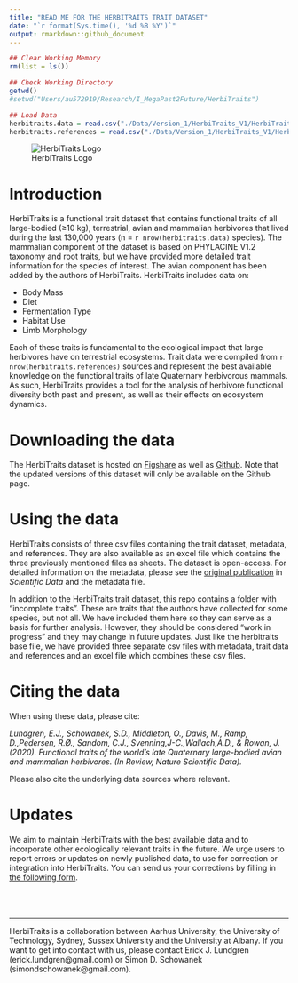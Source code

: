 ```yaml
---
title: "READ ME FOR THE HERBITRAITS TRAIT DATASET"
date: "`r format(Sys.time(), '%d %B %Y')`"
output: rmarkdown::github_document
---
```


```r
## Clear Working Memory
rm(list = ls())

## Check Working Directory
getwd()
#setwd("Users/au572919/Research/I_MegaPast2Future/HerbiTraits")

## Load Data
herbitraits.data = read.csv("./Data/Version_1/HerbiTraits_V1/HerbiTraits_Data_v1.csv")
herbitraits.references = read.csv("./Data/Version_1/HerbiTraits_V1/HerbiTraits_References_v1.csv")

```

![HerbiTraits Logo](./HerbiTraits_Logo.png)

# Introduction
HerbiTraits is a functional trait dataset that contains functional traits of all large-bodied (≥10 kg), terrestrial, avian and mammalian herbivores that lived during the last 130,000 years (n = `r nrow(herbitraits.data)` species). The mammalian component of the dataset is based on PHYLACINE V1.2 taxonomy and root traits, but we have provided more detailed trait information for the species of interest. The avian component has been added by the authors of HerbiTraits. HerbiTraits includes data on: 

* Body Mass
* Diet
* Fermentation Type
* Habitat Use
* Limb Morphology

Each of these traits is fundamental to the ecological impact that large herbivores have on terrestrial ecosystems. Trait data were compiled from `r nrow(herbitraits.references)` sources and represent the best available knowledge on the functional traits of late Quaternary herbivorous mammals. As such, HerbiTraits provides a tool for the analysis of herbivore functional diversity both past and present, as well as their effects on ecosystem dynamics.
<br>

# Downloading the data

The HerbiTraits dataset is hosted on [Figshare](https://doi.org/10.6084/m9.figshare.c.5001971.v1) as well as [Github](https://github.com/MegaPast2Future/HerbiTraits).
Note that the updated versions of this dataset will only be available on the Github page.
<br>

# Using the data

HerbiTraits consists of three csv files containing the trait dataset, metadata, and references.
They are also available as an excel file which contains the three previously mentioned files as sheets.
The dataset is open-access.
For detailed information on the metadata, please see the [original publication](https://rdcu.be/cdT5V) in *Scientific Data* and the metadata file.
<br>

In addition to the HerbiTraits trait dataset, this repo contains a folder with "incomplete traits". These are traits that the authors have collected for some species, but not all. We have included them here so they can serve as a basis for further analysis. However, they should be considered "work in progress" and they may change in future updates. Just like the herbitraits base file, we have provided three separate csv files with metadata, trait data and references and an excel file which combines these csv files. 
<br>

# Citing the data
When using these data, please cite:

*Lundgren, E.J., Schowanek, S.D., Middleton, O., Davis, M., Ramp, D.,Pedersen, R.Ø., Sandom, C.J., Svenning,J-C.,Wallach,A.D., & Rowan, J. (2020). Functional traits of the world’s late Quaternary large-bodied avian and mammalian herbivores. (In Review, Nature Scientific Data).*

Please also cite the underlying data sources where relevant. 
<br> 

# Updates
We aim to maintain HerbiTraits with the best available data and to incorporate other ecologically relevant traits in the future. We urge users to report errors or updates on newly published data, to use for correction or integration into HerbiTraits. You can send us your corrections by filling in [the following form](https://forms.gle/6WBK6GkrkPit9x9Y6).
<br>
<br>
<br>
<br>

_______
<p>
HerbiTraits is a collaboration between Aarhus University, the University of Technology, Sydney, Sussex University and the University at Albany. If you want to get into contact with us, please contact Erick J. Lundgren (erick.lundgren@gmail.com) or Simon D. Schowanek (simondschowanek@gmail.com).
</p>





